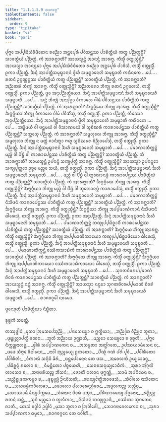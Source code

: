 ```yaml
---
title: "1.1.1.5.9 ᩁᩣᨩᩅᨣ᩠ᨣ"
tableOfContents: false
sidebar:
  order: 9
type: "tipitaka"
basket: "vi"
book: "pari"
---
```



<DynamicBreadcrumb />

<Division number="136" book="pari">

<Paragraph number="209" book="pari">
ᨸᩩᨻ᩠ᨻᩮ ᩋᨸ᩠ᨸᨭᩥᩈᩴᩅᩥᨴᩥᨲᩮᨶ ᩁᨬ᩠ᨬᩮᩣ ᩋᨶ᩠ᨲᩮᨸᩩᩁᩴ ᨸᩅᩥᩈᨶ᩠ᨲᩔ ᨸᩣᨧᩥᨲ᩠ᨲᩥᨿᩴ ᨠᨲ᩠ᨳ ᨸᨬ᩠ᨬᨲ᩠ᨲᨶ᩠ᨲᩥ? ᩈᩣᩅᨲ᩠ᨳᩥᨿᩴ ᨸᨬ᩠ᨬᨲ᩠ᨲᩴ. ᨠᩴ ᩋᩣᩁᨻ᩠ᨽᩣᨲᩥ? ᩋᩣᨿᩈ᩠ᨾᨶ᩠ᨲᩴ ᩋᩣᨶᨶ᩠ᨴᩴ ᩋᩣᩁᨻ᩠ᨽ. ᨠᩥᩈ᩠ᨾᩥᩴ ᩅᨲ᩠ᨳᩩᩈ᩠ᨾᩥᨶ᩠ᨲᩥ? ᩋᩣᨿᩈ᩠ᨾᩣ ᩋᩣᨶᨶ᩠ᨴᩮᩣ ᨸᩩᨻ᩠ᨻᩮ ᩋᨸ᩠ᨸᨭᩥᩈᩴᩅᩥᨴᩥᨲᩮᩣ ᩁᨬ᩠ᨬᩮᩣ ᩋᨶ᩠ᨲᩮᨸᩩᩁᩴ ᨸᩣᩅᩥᩈᩥ, ᨲᩈ᩠ᨾᩥᩴ ᩅᨲ᩠ᨳᩩᩈ᩠ᨾᩥᩴ. ᩑᨠᩣ ᨸᨬ᩠ᨬᨲ᩠ᨲᩥ. ᨨᨶ᩠ᨶᩴ ᩋᩣᨸᨲ᩠ᨲᩥᩈᨾᩩᨭ᩠ᨮᩣᨶᩣᨶᩴ ᨴ᩠ᩅᩦᩉᩥ ᩈᨾᩩᨭ᩠ᨮᩣᨶᩮᩉᩥ ᩈᨾᩩᨭ᩠ᨮᩣᨲᩥ ᨠᨳᩥᨶᨠᩮ …ᨸᩮ… .
</Paragraph>

</Division>
<Division number="137" book="pari">

<Paragraph number="210" book="pari">
ᩁᨲᨶᩴ ᩏᨣ᩠ᨣᨱ᩠ᩉᨶ᩠ᨲᩔ ᨸᩣᨧᩥᨲ᩠ᨲᩥᨿᩴ ᨠᨲ᩠ᨳ ᨸᨬ᩠ᨬᨲ᩠ᨲᨶ᩠ᨲᩥ? ᩈᩣᩅᨲ᩠ᨳᩥᨿᩴ ᨸᨬ᩠ᨬᨲ᩠ᨲᩴ. ᨠᩴ ᩋᩣᩁᨻ᩠ᨽᩣᨲᩥ? ᩋᨬ᩠ᨬᨲᩁᩴ ᨽᩥᨠ᩠ᨡᩩᩴ ᩋᩣᩁᨻ᩠ᨽ. ᨠᩥᩈ᩠ᨾᩥᩴ ᩅᨲ᩠ᨳᩩᩈ᩠ᨾᩥᨶ᩠ᨲᩥ? ᩋᨬ᩠ᨬᨲᩁᩮᩣ ᨽᩥᨠ᩠ᨡᩩ ᩁᨲᨶᩴ ᩏᨣ᩠ᨣᩉᩮᩈᩥ, ᨲᩈ᩠ᨾᩥᩴ ᩅᨲ᩠ᨳᩩᩈ᩠ᨾᩥᩴ. ᩑᨠᩣ ᨸᨬ᩠ᨬᨲ᩠ᨲᩥ, ᨴ᩠ᩅᩮ ᩋᨶᩩᨸᨬ᩠ᨬᨲ᩠ᨲᩥᨿᩮᩣ. ᨨᨶ᩠ᨶᩴ ᩋᩣᨸᨲ᩠ᨲᩥᩈᨾᩩᨭ᩠ᨮᩣᨶᩣᨶᩴ ᨨᩉᩥ ᩈᨾᩩᨭ᩠ᨮᩣᨶᩮᩉᩥ ᩈᨾᩩᨭ᩠ᨮᩣᨲᩥ …ᨸᩮ… .
</Paragraph>

</Division>
<Division number="138" book="pari">

<Paragraph number="211" book="pari">
ᩈᨶ᩠ᨲᩴ ᨽᩥᨠ᩠ᨡᩩᩴ ᩋᨶᩣᨸᩩᨧ᩠ᨨᩣ ᩅᩥᨠᩣᩃᩮ ᨣᩤᨾᩴ ᨸᩅᩥᩈᨶ᩠ᨲᩔ ᨸᩣᨧᩥᨲ᩠ᨲᩥᨿᩴ ᨠᨲ᩠ᨳ ᨸᨬ᩠ᨬᨲ᩠ᨲᨶ᩠ᨲᩥ? ᩈᩣᩅᨲ᩠ᨳᩥᨿᩴ ᨸᨬ᩠ᨬᨲ᩠ᨲᩴ. ᨠᩴ ᩋᩣᩁᨻ᩠ᨽᩣᨲᩥ? ᨨᨻ᩠ᨻᨣ᩠ᨣᩥᨿᩮ ᨽᩥᨠ᩠ᨡᩪ ᩋᩣᩁᨻ᩠ᨽ. ᨠᩥᩈ᩠ᨾᩥᩴ ᩅᨲ᩠ᨳᩩᩈ᩠ᨾᩥᨶ᩠ᨲᩥ? ᨨᨻ᩠ᨻᨣ᩠ᨣᩥᨿᩣ ᨽᩥᨠ᩠ᨡᩪ ᩅᩥᨠᩣᩃᩮ ᨣᩤᨾᩴ ᨸᩅᩥᩈᩥᩴᩈᩩ, ᨲᩈ᩠ᨾᩥᩴ ᩅᨲ᩠ᨳᩩᩈ᩠ᨾᩥᩴ. ᩑᨠᩣ ᨸᨬ᩠ᨬᨲ᩠ᨲᩥ, ᨲᩥᩔᩮᩣ ᩋᨶᩩᨸᨬ᩠ᨬᨲ᩠ᨲᩥᨿᩮᩣ. ᨨᨶ᩠ᨶᩴ ᩋᩣᨸᨲ᩠ᨲᩥᩈᨾᩩᨭ᩠ᨮᩣᨶᩣᨶᩴ ᨴ᩠ᩅᩦᩉᩥ ᩈᨾᩩᨭ᩠ᨮᩣᨶᩮᩉᩥ ᩈᨾᩩᨭ᩠ᨮᩣᨲᩥ ᨠᨳᩥᨶᨠᩮ …ᨸᩮ… .
</Paragraph>

</Division>
<Division number="139" book="pari">

<Paragraph number="212" book="pari">
ᩋᨭ᩠ᨮᩥᨾᨿᩴ ᩅᩤ ᨴᨶ᩠ᨲᨾᨿᩴ ᩅᩤ ᩅᩥᩈᩣᨱᨾᨿᩴ ᩅᩤ ᩈᩪᨧᩥᨥᩁᩴ ᨠᩣᩁᩣᨸᩮᨶ᩠ᨲᩔ ᨸᩣᨧᩥᨲ᩠ᨲᩥᨿᩴ ᨠᨲ᩠ᨳ ᨸᨬ᩠ᨬᨲ᩠ᨲᨶ᩠ᨲᩥ? ᩈᨠ᩠ᨠᩮᩈᩩ ᨸᨬ᩠ᨬᨲ᩠ᨲᩴ. ᨠᩴ ᩋᩣᩁᨻ᩠ᨽᩣᨲᩥ? ᩈᨾ᩠ᨻᩉᩩᩃᩮ ᨽᩥᨠ᩠ᨡᩪ ᩋᩣᩁᨻ᩠ᨽ. ᨠᩥᩈ᩠ᨾᩥᩴ ᩅᨲ᩠ᨳᩩᩈ᩠ᨾᩥᨶ᩠ᨲᩥ? ᩈᨾ᩠ᨻᩉᩩᩃᩣ ᨽᩥᨠ᩠ᨡᩪ ᨶ ᨾᨲ᩠ᨲᩴ ᨩᩣᨶᩥᨲ᩠ᩅᩣ ᨻᩉᩪ ᩈᩪᨧᩥᨥᩁᩮ ᩅᩥᨬ᩠ᨬᩣᨸᩮᩈᩩᩴ, ᨲᩈ᩠ᨾᩥᩴ ᩅᨲ᩠ᨳᩩᩈ᩠ᨾᩥᩴ. ᩑᨠᩣ ᨸᨬ᩠ᨬᨲ᩠ᨲᩥ. ᨨᨶ᩠ᨶᩴ ᩋᩣᨸᨲ᩠ᨲᩥᩈᨾᩩᨭ᩠ᨮᩣᨶᩣᨶᩴ ᨨᩉᩥ ᩈᨾᩩᨭ᩠ᨮᩣᨶᩮᩉᩥ ᩈᨾᩩᨭ᩠ᨮᩣᨲᩥ …ᨸᩮ… .
</Paragraph>

</Division>
<Division number="140" book="pari">

<Paragraph number="213" book="pari">
ᨸᨾᩣᨱᩣᨲᩥᨠ᩠ᨠᨶ᩠ᨲᩴ ᨾᨬ᩠ᨧᩴ ᩅᩤ ᨸᩦᨮᩴ ᩅᩤ ᨠᩣᩁᩣᨸᩮᨶ᩠ᨲᩔ ᨸᩣᨧᩥᨲ᩠ᨲᩥᨿᩴ ᨠᨲ᩠ᨳ ᨸᨬ᩠ᨬᨲ᩠ᨲᨶ᩠ᨲᩥ? ᩈᩣᩅᨲ᩠ᨳᩥᨿᩴ ᨸᨬ᩠ᨬᨲ᩠ᨲᩴ. ᨠᩴ ᩋᩣᩁᨻ᩠ᨽᩣᨲᩥ? ᩋᩣᨿᩈ᩠ᨾᨶ᩠ᨲᩴ ᩏᨸᨶᨶ᩠ᨴᩴ ᩈᨠ᩠ᨿᨸᩩᨲ᩠ᨲᩴ ᩋᩣᩁᨻ᩠ᨽ. ᨠᩥᩈ᩠ᨾᩥᩴ ᩅᨲ᩠ᨳᩩᩈ᩠ᨾᩥᨶ᩠ᨲᩥ? ᩋᩣᨿᩈ᩠ᨾᩣ ᩏᨸᨶᨶ᩠ᨴᩮᩣ ᩈᨠ᩠ᨿᨸᩩᨲ᩠ᨲᩮᩣ ᩏᨧ᩠ᨧᩮ ᨾᨬ᩠ᨧᩮ ᩈᨿᩥ, ᨲᩈ᩠ᨾᩥᩴ ᩅᨲ᩠ᨳᩩᩈ᩠ᨾᩥᩴ. ᩑᨠᩣ ᨸᨬ᩠ᨬᨲ᩠ᨲᩥ. ᨨᨶ᩠ᨶᩴ ᩋᩣᨸᨲ᩠ᨲᩥᩈᨾᩩᨭ᩠ᨮᩣᨶᩣᨶᩴ ᨨᩉᩥ ᩈᨾᩩᨭ᩠ᨮᩣᨶᩮᩉᩥ ᩈᨾᩩᨭ᩠ᨮᩣᨲᩥ …ᨸᩮ… .
</Paragraph>

</Division>
<Division number="141" book="pari">

<Paragraph number="214" book="pari">
ᨾᨬ᩠ᨧᩴ ᩅᩤ ᨸᩦᨮᩴ ᩅᩤ ᨲᩪᩃᩮᩣᨶᨴ᩠ᨵᩴ ᨠᩣᩁᩣᨸᩮᨶ᩠ᨲᩔ ᨸᩣᨧᩥᨲ᩠ᨲᩥᨿᩴ ᨠᨲ᩠ᨳ ᨸᨬ᩠ᨬᨲ᩠ᨲᨶ᩠ᨲᩥ? ᩈᩣᩅᨲ᩠ᨳᩥᨿᩴ ᨸᨬ᩠ᨬᨲ᩠ᨲᩴ. ᨠᩴ ᩋᩣᩁᨻ᩠ᨽᩣᨲᩥ? ᨨᨻ᩠ᨻᨣ᩠ᨣᩥᨿᩮ ᨽᩥᨠ᩠ᨡᩪ ᩋᩣᩁᨻ᩠ᨽ. ᨠᩥᩈ᩠ᨾᩥᩴ ᩅᨲ᩠ᨳᩩᩈ᩠ᨾᩥᨶ᩠ᨲᩥ? ᨨᨻ᩠ᨻᨣ᩠ᨣᩥᨿᩣ ᨽᩥᨠ᩠ᨡᩪ ᨾᨬ᩠ᨧᩴ ᩅᩤ ᨸᩦᨮᩴ ᩅᩤ ᨲᩪᩃᩮᩣᨶᨴ᩠ᨵᩴ ᨠᩣᩁᩣᨸᩮᩈᩩᩴ, ᨲᩈ᩠ᨾᩥᩴ ᩅᨲ᩠ᨳᩩᩈ᩠ᨾᩥᩴ. ᩑᨠᩣ ᨸᨬ᩠ᨬᨲ᩠ᨲᩥ. ᨨᨶ᩠ᨶᩴ ᩋᩣᨸᨲ᩠ᨲᩥᩈᨾᩩᨭ᩠ᨮᩣᨶᩣᨶᩴ ᨨᩉᩥ ᩈᨾᩩᨭ᩠ᨮᩣᨶᩮᩉᩥ ᩈᨾᩩᨭ᩠ᨮᩣᨲᩥ …ᨸᩮ… .
</Paragraph>

</Division>
<Division number="142" book="pari">

<Paragraph number="215" book="pari">
ᨸᨾᩣᨱᩣᨲᩥᨠ᩠ᨠᨶ᩠ᨲᩴ ᨶᩥᩈᩦᨴᨶᩴ ᨠᩣᩁᩣᨸᩮᨶ᩠ᨲᩔ ᨸᩣᨧᩥᨲ᩠ᨲᩥᨿᩴ ᨠᨲ᩠ᨳ ᨸᨬ᩠ᨬᨲ᩠ᨲᨶ᩠ᨲᩥ? ᩈᩣᩅᨲ᩠ᨳᩥᨿᩴ ᨸᨬ᩠ᨬᨲ᩠ᨲᩴ. ᨠᩴ ᩋᩣᩁᨻ᩠ᨽᩣᨲᩥ? ᨨᨻ᩠ᨻᨣ᩠ᨣᩥᨿᩮ ᨽᩥᨠ᩠ᨡᩪ ᩋᩣᩁᨻ᩠ᨽ. ᨠᩥᩈ᩠ᨾᩥᩴ ᩅᨲ᩠ᨳᩩᩈ᩠ᨾᩥᨶ᩠ᨲᩥ? ᨨᨻ᩠ᨻᨣ᩠ᨣᩥᨿᩣ ᨽᩥᨠ᩠ᨡᩪ ᩋᨸ᩠ᨸᨾᩣᨱᩥᨠᩣᨶᩥ ᨶᩥᩈᩦᨴᨶᩣᨶᩥ ᨵᩤᩁᩮᩈᩩᩴ, ᨲᩈ᩠ᨾᩥᩴ ᩅᨲ᩠ᨳᩩᩈ᩠ᨾᩥᩴ. ᩑᨠᩣ ᨸᨬ᩠ᨬᨲ᩠ᨲᩥ, ᩑᨠᩣ ᩋᨶᩩᨸᨬ᩠ᨬᨲ᩠ᨲᩥ. ᨨᨶ᩠ᨶᩴ ᩋᩣᨸᨲ᩠ᨲᩥᩈᨾᩩᨭ᩠ᨮᩣᨶᩣᨶᩴ ᨨᩉᩥ ᩈᨾᩩᨭ᩠ᨮᩣᨶᩮᩉᩥ ᩈᨾᩩᨭ᩠ᨮᩣᨲᩥ …ᨸᩮ… .
</Paragraph>

</Division>
<Division number="143" book="pari">

<Paragraph number="216" book="pari">
ᨸᨾᩣᨱᩣᨲᩥᨠ᩠ᨠᨶ᩠ᨲᩴ ᨠᨱ᩠ᨯᩩᨸ᩠ᨸᨭᩥᨧ᩠ᨨᩣᨴᩥᩴ ᨠᩣᩁᩣᨸᩮᨶ᩠ᨲᩔ ᨸᩣᨧᩥᨲ᩠ᨲᩥᨿᩴ ᨠᨲ᩠ᨳ ᨸᨬ᩠ᨬᨲ᩠ᨲᨶ᩠ᨲᩥ? ᩈᩣᩅᨲ᩠ᨳᩥᨿᩴ ᨸᨬ᩠ᨬᨲ᩠ᨲᩴ. ᨠᩴ ᩋᩣᩁᨻ᩠ᨽᩣᨲᩥ? ᨨᨻ᩠ᨻᨣ᩠ᨣᩥᨿᩮ ᨽᩥᨠ᩠ᨡᩪ ᩋᩣᩁᨻ᩠ᨽ. ᨠᩥᩈ᩠ᨾᩥᩴ ᩅᨲ᩠ᨳᩩᩈ᩠ᨾᩥᨶ᩠ᨲᩥ? ᨨᨻ᩠ᨻᨣ᩠ᨣᩥᨿᩣ ᨽᩥᨠ᩠ᨡᩪ ᩋᨸ᩠ᨸᨾᩣᨱᩥᨠᩣᨿᩮᩣ ᨠᨱ᩠ᨯᩩᨸ᩠ᨸᨭᩥᨧ᩠ᨨᩣᨴᩥᨿᩮᩣ ᨵᩤᩁᩮᩈᩩᩴ, ᨲᩈ᩠ᨾᩥᩴ ᩅᨲ᩠ᨳᩩᩈ᩠ᨾᩥᩴ. ᩑᨠᩣ ᨸᨬ᩠ᨬᨲ᩠ᨲᩥ. ᨨᨶ᩠ᨶᩴ ᩋᩣᨸᨲ᩠ᨲᩥᩈᨾᩩᨭ᩠ᨮᩣᨶᩣᨶᩴ ᨨᩉᩥ ᩈᨾᩩᨭ᩠ᨮᩣᨶᩮᩉᩥ ᩈᨾᩩᨭ᩠ᨮᩣᨲᩥ …ᨸᩮ… .
</Paragraph>

</Division>
<Division number="144" book="pari">

<Paragraph number="217" book="pari">
ᨸᨾᩣᨱᩣᨲᩥᨠ᩠ᨠᨶ᩠ᨲᩴ ᩅᩔᩥᨠᩈᩣᨭᩥᨠᩴ ᨠᩣᩁᩣᨸᩮᨶ᩠ᨲᩔ ᨸᩣᨧᩥᨲ᩠ᨲᩥᨿᩴ ᨠᨲ᩠ᨳ ᨸᨬ᩠ᨬᨲ᩠ᨲᨶ᩠ᨲᩥ? ᩈᩣᩅᨲ᩠ᨳᩥᨿᩴ ᨸᨬ᩠ᨬᨲ᩠ᨲᩴ. ᨠᩴ ᩋᩣᩁᨻ᩠ᨽᩣᨲᩥ? ᨨᨻ᩠ᨻᨣ᩠ᨣᩥᨿᩮ ᨽᩥᨠ᩠ᨡᩪ ᩋᩣᩁᨻ᩠ᨽ. ᨠᩥᩈ᩠ᨾᩥᩴ ᩅᨲ᩠ᨳᩩᩈ᩠ᨾᩥᨶ᩠ᨲᩥ? ᨨᨻ᩠ᨻᨣ᩠ᨣᩥᨿᩣ ᨽᩥᨠ᩠ᨡᩪ ᩋᨸ᩠ᨸᨾᩣᨱᩥᨠᩣᨿᩮᩣ ᩅᩔᩥᨠᩈᩣᨭᩥᨠᩣᨿᩮᩣ ᨵᩤᩁᩮᩈᩩᩴ, ᨲᩈ᩠ᨾᩥᩴ ᩅᨲ᩠ᨳᩩᩈ᩠ᨾᩥᩴ. ᩑᨠᩣ ᨸᨬ᩠ᨬᨲ᩠ᨲᩥ. ᨨᨶ᩠ᨶᩴ ᩋᩣᨸᨲ᩠ᨲᩥᩈᨾᩩᨭ᩠ᨮᩣᨶᩣᨶᩴ ᨨᩉᩥ ᩈᨾᩩᨭ᩠ᨮᩣᨶᩮᩉᩥ ᩈᨾᩩᨭ᩠ᨮᩣᨲᩥ …ᨸᩮ… .
</Paragraph>

</Division>
<Division number="145" book="pari">

<Paragraph number="218" book="pari">
ᩈᩩᨣᨲᨧᩦᩅᩁᨸ᩠ᨸᨾᩣᨱᩴ ᨧᩦᩅᩁᩴ ᨠᩣᩁᩣᨸᩮᨶ᩠ᨲᩔ ᨸᩣᨧᩥᨲ᩠ᨲᩥᨿᩴ ᨠᨲ᩠ᨳ ᨸᨬ᩠ᨬᨲ᩠ᨲᨶ᩠ᨲᩥ? ᩈᩣᩅᨲ᩠ᨳᩥᨿᩴ ᨸᨬ᩠ᨬᨲ᩠ᨲᩴ. ᨠᩴ ᩋᩣᩁᨻ᩠ᨽᩣᨲᩥ? ᩋᩣᨿᩈ᩠ᨾᨶ᩠ᨲᩴ ᨶᨶ᩠ᨴᩴ ᩋᩣᩁᨻ᩠ᨽ. ᨠᩥᩈ᩠ᨾᩥᩴ ᩅᨲ᩠ᨳᩩᩈ᩠ᨾᩥᨶ᩠ᨲᩥ? ᩋᩣᨿᩈ᩠ᨾᩣ ᨶᨶ᩠ᨴᩮᩣ ᩈᩩᨣᨲᨧᩦᩅᩁᨸ᩠ᨸᨾᩣᨱᩴ ᨧᩦᩅᩁᩴ ᨵᩤᩁᩮᩈᩥ, ᨲᩈ᩠ᨾᩥᩴ ᩅᨲ᩠ᨳᩩᩈ᩠ᨾᩥᩴ. ᩑᨠᩣ ᨸᨬ᩠ᨬᨲ᩠ᨲᩥ. ᨨᨶ᩠ᨶᩴ ᩋᩣᨸᨲ᩠ᨲᩥᩈᨾᩩᨭ᩠ᨮᩣᨶᩣᨶᩴ ᨨᩉᩥ ᩈᨾᩩᨭ᩠ᨮᩣᨶᩮᩉᩥ ᩈᨾᩩᨭ᩠ᨮᩣᨲᩥ …ᨸᩮ… .

</Paragraph>
</Division>

<Paragraph number="219" type="center" book="pari">
ᩁᩣᨩᩅᨣ᩠ᨣᩮᩤ ᨶᩅᨾᩮᩣ.

  
ᨴ᩠ᩅᩮᨶᩅᩩᨲᩥ ᨸᩣᨧᩥᨲ᩠ᨲᩥᨿᩣ ᨶᩥᨭ᩠ᨮᩥᨲᩣ.

  
ᨡᩩᨴ᩠ᨴᨠᩴ ᩈᨾᨲ᩠ᨲᩴ.



</Paragraph>

<Paragraph number="220" type="center" book="pari">
ᨲᩔᩩᨴ᩠ᨴᩤᨶᩴ


</Paragraph>

<Paragraph number="221" type="verses" book="pari">
_ᨾᩩᩈᩣ ᩒᨾᩈᨸᩮᩈᩩᨬ᩠ᨬᩴ,_  
_ᨸᨴᩈᩮᨿ᩠ᨿᩣ ᨧ ᩍᨲ᩠ᨳᩥᨿᩣ;_  
_ᩋᨬ᩠ᨬᨲᩕ ᩅᩥᨬ᩠ᨬᩩᨶᩣ ᨽᩪᨲᩣ,_  
_ᨴᩩᨭ᩠ᨮᩩᩃᩖᩣᨸᨲ᩠ᨲᩥ ᨡᨱᨶᩣ._  

</Paragraph>

<Paragraph number="222" type="verses" book="pari">
_ᨽᩪᨲᩴ ᩋᨬ᩠ᨬᩣᨿ ᩏᨩ᩠ᨫᩣᨿᩥ,_  
_ᨾᨬ᩠ᨧᩮᩣ ᩈᩮᨿ᩠ᨿᩮᩣ ᨧ ᩅᩩᨧ᩠ᨧᨲᩥ;_  
_ᨸᩩᨻ᩠ᨻᩮ ᨶᩥᨠ᩠ᨠᨯ᩠ᨰᨶᩣᩉᨧ᩠ᨧ,_  
_ᨴ᩠ᩅᩤᩁᩴ ᩈᨸ᩠ᨸᩣᨱᨠᩮᨶ ᨧ._  

</Paragraph>

<Paragraph number="223" type="verses" book="pari">
_ᩋᩈᨾ᩠ᨾᨲᩣ ᩋᨲ᩠ᨳᩘᨣᨲᩮ,_  
ᩏᨸᩔᨿᩣᨾᩥᩈᩮᨶ ᨧ;_  
_ᨴᨴᩮ ᩈᩥᨻ᩠ᨻᩮ ᩅᩥᨵᩤᨶᩮᨶ,_  
_ᨶᩣᩅᩤ ᨽᩩᨬ᩠ᨩᩮᨿ᩠ᨿ ᩑᨠᨲᩮᩣ._  

</Paragraph>

<Paragraph number="224" type="verses" book="pari">
_ᨸᩥᨱ᩠ᨯᩴ ᨣᨱᩴ ᨸᩁᩴ ᨸᩪᩅᩴ,_  
_ᨸᩅᩤᩁᩥᨲᩮᩣ ᨸᩅᩤᩁᩥᨲᩴ;_  
_ᩅᩥᨠᩣᩃᩴ ᩈᨶ᩠ᨶᩥᨵᩥ ᨡᩦᩁᩴ,_  
_ᨴᨶ᩠ᨲᨸᩮᩣᨶᩮᨶ ᨲᩮ ᨴᩈ._  

</Paragraph>

<Paragraph number="225" type="verses" book="pari">
_ᩋᨧᩮᩃᨠᩴ ᩏᨿ᩠ᨿᩮᩣᨡᨩ᩠ᨩ,_  
_ᨸᨭᩥᨧ᩠ᨨᨶ᩠ᨶᩴ ᩁᩉᩮᨶ ᨧ;_  
_ᨶᩥᨾᨶ᩠ᨲᩥᨲᩮᩣ ᨸᨧ᩠ᨧᨿᩮᩉᩥ,_  
_ᩈᩮᨶᩣᩅᩈᨶᩩᨿ᩠ᨿᩮᩣᨵᩥᨠᩴ._  

</Paragraph>

<Paragraph number="226" type="verses" book="pari">
_ᩈᩩᩁᩣ ᩋᩘᨣᩩᩃᩥ ᩉᩣᩈᩮᩣ ᨧ,_  
_ᩋᨶᩣᨴᩁᩥᨿᨬ᩠ᨧ ᨽᩥᩴᩈᨶᩴ;_  
_ᨩᩮᩣᨲᩥ ᨶᩉᩣᨶ ᨴᩩᨻ᩠ᨻᨱ᩠ᨱᩴ,_  
_ᩈᩣᨾᩴ ᩋᨸᨶᩥᨵᩮᨶ ᨧ._  

</Paragraph>

<Paragraph number="227" type="verses" book="pari">
_ᩈᨬ᩠ᨧᩥᨧ᩠ᨧᩩᨴᨠᨠᨾ᩠ᨾᩣ ᨧ,_  
_ᨴᩩᨭ᩠ᨮᩩᩃᩖᩴ ᩐᨶᩅᩦᩈᨲᩥ;_  
_ᨳᩮᨿ᩠ᨿᩱᨲ᩠ᨳᩥᩋᩅᨴᩮᩈᩴ,_  
_ᩈᩴᩅᩤᩈᩮ ᨶᩣᩈᩥᨲᩮᨶ ᨧ._  

</Paragraph>

<Paragraph number="228" type="verses" book="pari">
_ᩈᩉᨵᨾ᩠ᨾᩥᨠᩅᩥᩃᩮᨡᩣ,_  
_ᨾᩮᩣᩉᩮᩣ ᨸᩉᩣᩁᩮᨶᩩᨣ᩠ᨣᩥᩁᩮ;_  
_ᩋᨾᩪᩃᨠᨬ᩠ᨧ ᩈᨬ᩠ᨧᩥᨧ᩠ᨧ,_  
_ᩈᩮᩣᩔᩣᨾᩥ ᨡᩥᨿ᩠ᨿᨸᨠ᩠ᨠᨾᩮ._  

</Paragraph>

<Paragraph number="229" type="verses" book="pari">
_ᩈᩴᨥᩮᨶ ᨧᩦᩅᩁᩴ ᨴᨲ᩠ᩅᩣ,_  
_ᨸᩁᩥᨱᩣᨾᩮᨿ᩠ᨿ ᨸᩩᨣ᩠ᨣᩃᩮ;_  
_ᩁᨬ᩠ᨬᨬ᩠ᨧ ᩁᨲᨶᩴ ᩈᨶ᩠ᨲᩴ,_  
_ᩈᩪᨧᩥ ᨾᨬ᩠ᨧᩮᩣ ᨧ ᨲᩪᩃᩥᨠᩣ;_  
_ᨶᩥᩈᩦᨴᨶᩴ ᨠᨱ᩠ᨯᩩᨧ᩠ᨨᩣᨴᩥ,_  
_ᩅᩔᩥᨠᩣ ᩈᩩᨣᨲᩮᨶ ᨧᩣᨲᩥ._  


</Paragraph>

<Paragraph number="230" type="center" book="pari">
ᨲᩮᩈᩴ ᩅᨣ᩠ᨣᩤᨶᩴ ᩏᨴ᩠ᨴᩤᨶᩴ


</Paragraph>

<Paragraph number="231" type="verses" book="pari">
_ᨾᩩᩈᩣ ᨽᩪᨲᩣ ᨧ ᩒᩅᩤᨴᩮᩤ,_  
_ᨽᩮᩣᨩᨶᩣᨧᩮᩃᨠᩮᨶ ᨧ;_  
_ᩈᩩᩁᩣ ᩈᨸ᩠ᨸᩣᨱᨠᩣ ᨵᨾ᩠ᨾᩮᩣ,_  
_ᩁᩣᨩᩅᨣ᩠ᨣᩮᨶ ᨲᩮ ᨶᩅᩤᨲᩥ._
</Paragraph>